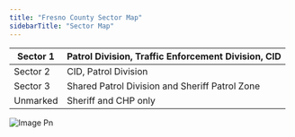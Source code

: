 ```yaml
---
title: "Fresno County Sector Map"
sidebarTitle: "Sector Map"
---
```


| Sector 1 | Patrol Division, Traffic Enforcement Division, CID |
| -------- | -------------------------------------------------- |
| Sector 2 | CID, Patrol Division                               |
| Sector 3 | Shared Patrol Division and Sheriff Patrol Zone     |
| Unmarked | Sheriff and CHP only                               |

![Image Pn](/images/image.png)
